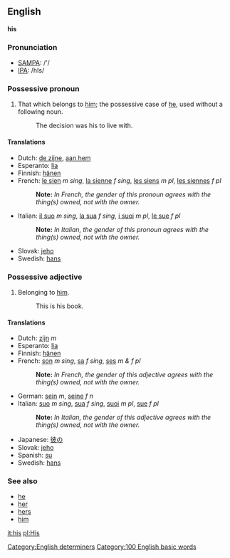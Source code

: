 ==English==
'''his'''

===Pronunciation===
*[[w:SAMPA|SAMPA]]: /'/
*[[w:IPA|IPA]]: /hIs/

===Possessive pronoun===
#That which belongs to [[him]]; the possessive case of [[he]], used without a following noun.
#:The decision was his to live with.

====Translations====
*Dutch: [[de zijne]], [[aan hem]]
*Esperanto: [[lia]]
*Finnish: [[hänen]]
*French: [[le sien]] ''m sing'', [[la sienne]] ''f sing'', [[les siens]] ''m pl'', [[les siennes]] ''f pl''
*:'''Note:''' ''In French, the gender of this pronoun agrees with the thing(s) owned, not with the owner.''
*Italian: [[il suo]] ''m sing'', [[la sua]] ''f sing'', [[i suoi]] ''m pl'', [[le sue]] ''f pl''
*:'''Note:''' ''In Italian, the gender of this pronoun agrees with the thing(s) owned, not with the owner.''
*Slovak: [[jeho#Slovak|jeho]]
*Swedish: [[hans]]

===Possessive adjective===

#Belonging to [[him]].
#:This is his book.

====Translations====
*Dutch: [[zijn]] ''m''
*Esperanto: [[lia]]
*Finnish: [[hänen]]
*French: [[son]] ''m sing'', [[sa]] ''f sing'', [[ses]] ''m & f pl''
*:'''Note:''' ''In French, the gender of this adjective agrees with the thing(s) owned, not with the owner.''
*German: [[sein]] ''m'', [[seine]] ''f'' [[ ]] ''n''
*Italian: [[suo]] ''m sing'', [[sua]] ''f sing'', [[suoi]] ''m pl'', [[sue]] ''f pl''
*:'''Note:''' ''In Italian, the gender of this adjective agrees with the thing(s) owned, not with the owner.''
*Japanese: [[彼の]]
*Slovak: [[jeho#Slovak|jeho]]
*Spanish: [[su]]
*Swedish: [[hans]]

===See also===
*[[he]]
*[[her]]
*[[hers]]
*[[him]]


[[Category:English determiners]]

[[it:his]]
[[pl:His]]
[[Category:100 English basic words]]